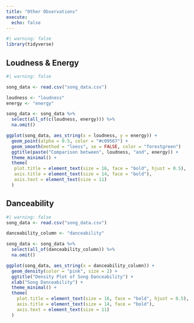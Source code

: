 ```yaml
---
title: "Other Observations"
execute: 
  echo: false
---
```

```r
#| warning: false
library(tidyverse)
```

## Loudness & Energy
```r
#| warning: false

song_data <- read.csv("song_data.csv")

loudness <- "loudness"  
energy <- "energy"  

song_data <- song_data %>%
  select(all_of(c(loudness, energy))) %>%
  na.omit()

ggplot(song_data, aes_string(x = loudness, y = energy)) +
  geom_point(alpha = 0.5, color = "#c09567") +
  geom_smooth(method = "loess", se = FALSE, color = "forestgreen")
  ggtitle(paste("Comparison between", loudness, "and", energy)) +
  theme_minimal() + 
  theme(                             
   plot.title = element_text(size = 16, face = "bold", hjust = 0.5), 
   axis.title = element_text(size = 14, face = "bold"),               
   axis.text = element_text(size = 11)                              
  )
```
## Danceability
```r
#| warning: false
song_data <- read.csv("song_data.csv")

danceability_column <- "danceability"

song_data <- song_data %>%
  select(all_of(danceability_column)) %>%
  na.omit()

ggplot(song_data, aes_string(x = danceability_column)) +
  geom_density(color = "pink", size = 2) +
  ggtitle("Density Plot of Song Danceability") +
  xlab("Song Danceability") +
  theme_minimal() + 
  theme(                             
    plot.title = element_text(size = 16, face = "bold", hjust = 0.5), 
    axis.title = element_text(size = 14, face = "bold"),               
    axis.text = element_text(size = 11)                              
  )
```

